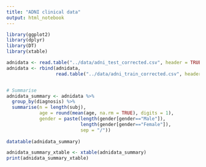 ```yaml
---
title: "ADNI clinical data"
output: html_notebook
---
```


```r
library(ggplot2)
library(dplyr)
library(DT)
library(xtable)
```

```r
adnidata <- read.table("../data/adni_test_corrected.csv", header = TRUE, sep = ",")
adnidata <- rbind(adnidata,
                  read.table("../data/adni_train_corrected.csv", header = TRUE, sep = ","))


# Summarise
adnidata_summary <- adnidata %>%
  group_by(diagnosis) %>%
  summarise(n = length(subj),
            age = round(mean(age, na.rm = TRUE), digits = 1),
            gender = paste(length(gender[gender=="Male"]),
                           length(gender[gender=="Female"]),
                           sep = "/"))
  
datatable(adnidata_summary)

adnidata_summary_xtable <- xtable(adnidata_summary)
print(adnidata_summary_xtable)
```